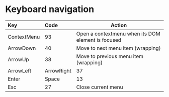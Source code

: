 
<Meta title="Context Menu/Documentation/Keyboard navigation" />

# Keyboard navigation

| Key                     | Code     | Action                                                   |
| :---------------------- | :------- | -------------------------------------------------------- |
| ContextMenu             | 93       | Open a contextmenu when its DOM element is focused       |
| ArrowDown               | 40       | Move to next menu item (wrapping)                        |
| ArrowUp                 | 38       | Move to previous menu item (wrapping)                    |
| ArrowLeft | ArrowRight | 37 | 39 | Open / Close submenu depending on `dir` (`ltr` or `ltr`) |
| Enter | Space          | 13 | 32 | Open submenu or execute current menu item                |
| Esc                     | 27       | Close current menu                                       |
